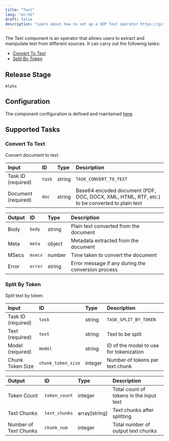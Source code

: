 ```yaml
---
title: "Text"
lang: "en-US"
draft: false
description: "Learn about how to set up a VDP Text operator https://github.com/instill-ai/vdp"
---
```


The Text component is an operator that allows users to extract and manipulate text from different sources.
It can carry out the following tasks:

- [Convert To Text](#convert-to-text)
- [Split By Token](#split-by-token)

## Release Stage

`Alpha`

## Configuration

The component configuration is defined and maintained [here](https://github.com/instill-ai/operator/blob/main/pkg/text/v0/config/definitions.json).

## Supported Tasks

### Convert To Text

Convert document to text.

| Input | ID | Type | Description |
| :--- | :--- | :--- | :--- |
| Task ID (required) | `task` | string | `TASK_CONVERT_TO_TEXT` |
| Document (required) | `doc` | string | Base64 encoded document (PDF, DOC, DOCX, XML, HTML, RTF, etc.) to be converted to plain text |

| Output | ID | Type | Description |
| :--- | :--- | :--- | :--- |
| Body | `body` | string | Plain text converted from the document |
| Meta | `meta` | object | Metadata extracted from the document |
| MSecs | `msecs` | number | Time taken to convert the document |
| Error | `error` | string | Error message if any during the conversion process |

### Split By Token

Split text by token.

| Input | ID | Type | Description |
| :--- | :--- | :--- | :--- |
| Task ID (required) | `task` | string | `TASK_SPLIT_BY_TOKEN` |
| Text (required) | `text` | string | Text to be split |
| Model (required) | `model` | string | ID of the model to use for tokenization |
| Chunk Token Size | `chunk_token_size` | integer | Number of tokens per text chunk |

| Output | ID | Type | Description |
| :--- | :--- | :--- | :--- |
| Token Count | `token_count` | integer | Total count of tokens in the input text |
| Text Chunks | `text_chunks` | array[string] | Text chunks after splitting |
| Number of Text Chunks | `chunk_num` | integer | Total number of output text chunks |
